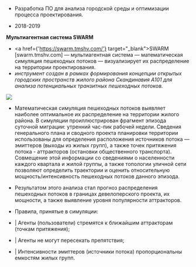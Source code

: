
<Title>ПРОГРАММНЫЕ РЕШЕНИЯ : : ИНСТРУМЕНТЫ ПРОЕКТИРОВАНИЯ И АНАЛИЗА ГОРОДСКОЙ СРЕДЫ</Title>


- Разработка ПО для анализа городской среды и оптимизации процесса проектирования.


- 2018-2019


<strong>Мультиагентная система SWARM</strong>


- <a href={'https://swarm.tmshv.com/'} target="_blank">SWARM [swarm.tmshv.com]</a> — мультиагентная система — математическая симуляция пешеходных потоков — визуализирует их распределение на территории проектирования.
- <i>инструмент создан в рамках формирования концепции открытых городских пространств жилого района Скандинавия А101 для анализа потенциальных транзитных пешеходных потоков.</i>

<TextBlock>
<Image src='https://unit4.io/files/swarm/02.jpg'/>
</TextBlock>
                

- Математическая симуляция пешеходных потоков выявляет наиболее оптимальное их распределение на территории жилого района. В симуляции проиллюстрирован фрагмент эпизода суточной миграции: утренний час-пик рабочей недели. Сведения генерального плана и сводного проекта планировки территории использованы для определения расположения источников потока — эмиттеров (выходы из жилых групп), а также точек притяжения потока - аттракторов (остановки общественного транспорта). Совмещение этой информации со сведениями о населенности каждого квартала и жилой группы, а также топологии уличной сети позволяют определить траектории и оценить относительную мощность/интенсивность пешеходных потоков данного эпизода.


- Результатом этого анализа стал прогноз распределения пешеходных потоков в границах девелоперского проекта, их мощности, а также выявление уровня популярности аттракторов.


- Правила, принятые в симуляции:
- | Агенты (пользователи) стремятся к ближайшим аттракторам (точкам притяжения);
- | Агенты не могут пересекать препятствия;
- | Интенсивности эмиттеров (источники потока) пропорциональны емкостям жилых групп.